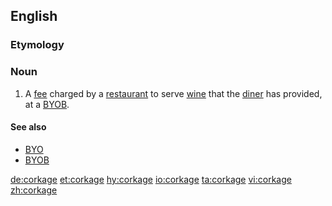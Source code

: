==English==

===Etymology===
{{suffix|cork|age}}

===Noun===
{{en-noun|-}}

# A [[fee]] charged by a [[restaurant]] to serve [[wine]] that the [[diner]] has provided, at a [[BYOB]].

====See also====
* [[BYO]]
* [[BYOB]]

[[de:corkage]]
[[et:corkage]]
[[hy:corkage]]
[[io:corkage]]
[[ta:corkage]]
[[vi:corkage]]
[[zh:corkage]]